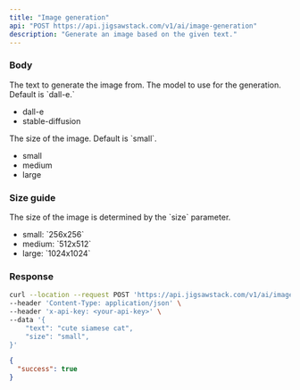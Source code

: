 ```yaml
---
title: "Image generation"
api: "POST https://api.jigsawstack.com/v1/ai/image-generation"
description: "Generate an image based on the given text."
---
```


### Body

<ParamField body="text" type="string" required>
  The text to generate the image from.
</ParamField>

<ParamField body="model" type="string" initialValue="dall-e">
  The model to use for the generation. Default is `dall-e.`
  <ul>
    <li>dall-e</li>
    <li>stable-diffusion</li>
  </ul>
</ParamField>

<ParamField body="size" type="string">
  The size of the image. Default is `small`.
  <ul>
    <li>small</li>
    <li>medium</li>
    <li>large</li>
  </ul>
</ParamField>

### Size guide

<Tip>
  The size of the image is determined by the `size` parameter.
  <ul>
    <li>small: `256x256`</li>
    <li>medium: `512x512`</li>
    <li>large: `1024x1024`</li>
  </ul>
</Tip>

<Snippet file="header.mdx" />

### Response

<RequestExample>

```bash Example Request
curl --location --request POST 'https://api.jigsawstack.com/v1/ai/image-generation' \
--header 'Content-Type: application/json' \
--header 'x-api-key: <your-api-key>' \
--data '{
    "text": "cute siamese cat",
    "size": "small",
}'
```

</RequestExample>

<ResponseExample>

```json Response
{
  "success": true
}
```

</ResponseExample>
